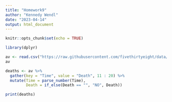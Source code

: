 ```yaml
---
title: "Homework9"
author: "Kennedy Wendl"
date: "2023-04-14"
output: html_document
---
```


```r
knitr::opts_chunk$set(echo = TRUE)
```

```r
library(dplyr)

av <- read.csv("https://raw.githubusercontent.com/fivethirtyeight/data/master/avengers/avengers.csv", stringsAsFactors = FALSE)
av

deaths <- av %>%
  gather(key = "Time", value = "Death", 11 : 20) %>%
  mutate(Time = parse_number(Time),
         Death = if_else(Death == "", "NO", Death))

print(deaths)
```

